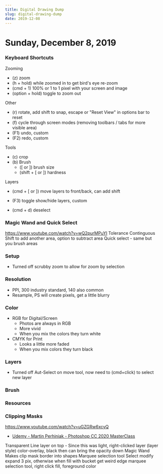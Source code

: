 ```yaml
---
title: Digital Drawing Dump
slug: digital-drawing-dump
date: 2019-12-08
---
```


# Sunday, December 8, 2019

### Keyboard Shortcuts

Zooming

- (z) zoom
- (h + hold) while zoomed in to get bird's eye re-zoom
- (cmd + 1) 100% or 1 to 1 pixel with your screen and image
- (option + hold) toggle to zoom out

Other

- (r) rotate, add shift to snap, escape or "Reset View" in options bar to reset
- (f) cycle through screen modes (removing toolbars / tabs for more visible area)
- (F1) undo, custom
- (F2) redo, custom

Tools

- (c) crop
- (b) Brush
  - ([ or ]) brush size
  - (shift + [ or ]) hardness

Layers

- (cmd + [ or ]) move layers to front/back, can add shift
- (F3) toggle show/hide layers, custom

- (cmd + d) deselect

### Magic Wand and Quick Select

https://www.youtube.com/watch?v=wQ2purMPuYI
Tolerance
Continguous
Shift to add another area, option to subtract area
Quick select - same but you brush areas

### Setup

- Turned off scrubby zoom to allow for zoom by selection

### Resolution

- PPI, 300 industry standard, 140 also common
- Resample, PS will create pixels, get a little blurry

### Color

- RGB for Digital/Screen
  - Photos are always in RGB
  - More vivid
  - When you mix the colors they turn white
- CMYK for Print
  - Looks a little more faded
  - When you mix colors they turn black

### Layers

- Turned off Aut-Select on move tool, now need to (cmd+click) to select new layer

### Brush

### Resources

### Clipping Masks

https://www.youtube.com/watch?v=uGZGRw6xcyQ

- [Udemy - Martin Perhiniak - Photoshop CC 2020 MasterClass](https://www.udemy.com/course/photoshop-cc-masterclass/)

Transparent Line layer on top - Since this was light, right-clicked layer (layer style) color-overlay, black then can bring the opacity down
Magic Wand Makes clip mask border into shapes
Marquee selection tool
Select modify expand 3 pix, otherwise when fill with bucket get weird edge
marquee selection tool, right click fill, foreground color
